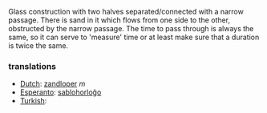 Glass construction with two halves separated/connected with a narrow passage. There is sand in it which flows from one side to the other, obstructed by the narrow passage. The time to pass through is always the same, so it can serve to 'measure' time or at least make sure that a duration is twice the same.

===translations===

*[[Dutch]]: [[zandloper]] ''m''
*[[Esperanto]]: [[sablohorloĝo]]
*[[Turkish]]: